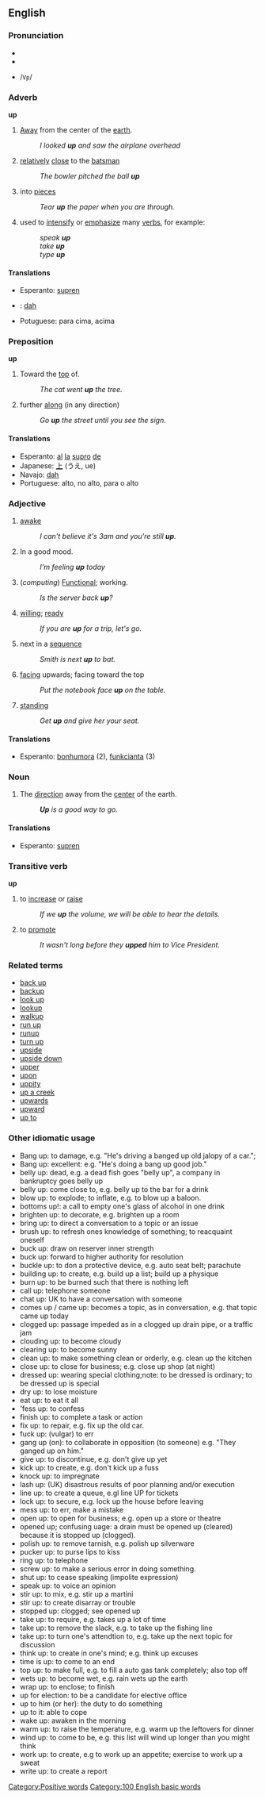==English==
===Pronunciation===
*{{AHD|ŭp}}
*{{IPA|/ʌp/}}
*{{SAMPA}} /<tt>Vp</tt>/

===Adverb===
'''up'''
# [[Away]] from the center of the [[earth]].
#: ''I looked '''up''' and saw the airplane overhead''
#{{cricket}} [[relatively]] [[close]] to the [[batsman]]
#: ''The bowler pitched the ball '''up''' ''
# into [[pieces]]
#:''Tear '''up''' the paper when you are through.''
#used to [[intensify]] or [[emphasize]] many [[verb]]s, for example:
#:''speak '''up'''''
#:''take '''up'''''
#:''type '''up'''''

====Translations====

*Esperanto: [[supren]]
*{{nv}}: [[dah]]
*Potuguese: para cima, acima

===Preposition===
'''up'''
# Toward the [[top]] of.
#: ''The cat went '''up''' the tree.''
#further [[along]] (in any direction)
#:''Go '''up''' the street until you see the sign.''

====Translations====
*Esperanto: [[al]] [[la]] [[supro]] [[de]]
*Japanese: [[上]] (うえ, ue)
*Navajo: [[dah]]
*Portuguese: alto, no alto, para o alto

=== Adjective ===
#[[awake]]
#:''I can't believe it's 3am and you're still '''up'''.''
# In a good mood.
#: ''I'm feeling '''up''' today''
# (''computing'') [[Functional]]; working.
#: ''Is the server back '''up'''?''
#[[willing]]; [[ready]]
#:''If you are '''up''' for a trip, let's go.''
#next in a [[sequence]]
#:''Smith is next '''up''' to bat.''
#[[facing]] upwards; facing toward the top
#:''Put the notebook face '''up''' on the table.''
#[[standing]]
#:''Get '''up''' and give her your seat.''

==== Translations ====

*Esperanto: [[bonhumora]] (2), [[funkcii|funkcianta]] (3)

=== Noun ===

# The [[direction]] away from the [[center]] of the earth.
#: '''''Up''' is a good way to go.''

==== Translations ====

*Esperanto: [[supren]]

===Transitive verb===
'''up'''
#to [[increase]] or [[raise]]
#:''If we '''up''' the volume, we will be able to hear the details.''
#to [[promote]]
#:''It wasn't long before they '''upped''' him to Vice President.''

===Related terms===

*[[back up]]
*[[backup]]
*[[look up]]
*[[lookup]]
*[[walkup]]
*[[run up]]
*[[runup]]
*[[turn up]]
*[[upside]]
*[[upside down]]
*[[upper]]
*[[upon]]
*[[uppity]]
*[[up a creek]]
*[[upwards]]
*[[upward]]
*[[up to]]


===Other idiomatic usage===

* Bang up: to damage, e.g. "He's driving a banged up old jalopy of a car."; 
* Bang up: excellent: e.g. "He's doing a bang up good job."
* belly up: dead, e.g. a dead fish goes "belly up", a company in bankruptcy goes belly up
* belly up: come close to, e.g. belly up to the bar for a drink
* blow up: to explode; to inflate, e.g. to blow up a baloon.
* bottoms up!: a call to empty one's glass of alcohol in one drink
* brighten up: to decorate, e.g. brighten up a room
* bring up: to direct a conversation to a topic or an issue
* brush up: to refresh ones knowledge of something; to reacquaint oneself
* buck up: draw on reserver inner strength
* buck up: forward to higher authority for resolution
* buckle up: to don a protective device, e.g. auto seat belt; parachute
* building up: to create, e.g. build up a list; build up a physique
* burn up: to be burned such that there is nothing left
* call up: telephone someone
* chat up: UK to have a conversation with someone
* comes up / came up: becomes a topic, as in conversation, e.g. that topic came up today
* clogged up: passage impeded as in a clogged up drain pipe, or a traffic jam
* clouding up: to become cloudy
* clearing up: to become sunny
* clean up: to make something clean or orderly, e.g. clean up the kitchen
* close up: to close for business; e.g. close up shop (at night)
* dressed up: wearing special clothing;note: to be dressed is ordinary; to be dressed up is special 
* dry up: to lose moisture 
* eat up: to eat it all
* 'fess up: to confess
* finish up: to complete a task or action
* fix up: to repair, e.g. fix up the old car.
* fuck up: (vulgar) to err
* gang up (on): to collaborate in opposition (to someone) e.g. "They ganged up on him."
* give up: to discontinue, e.g. don't give up yet
* kick up: to create, e.g. don't kick up a fuss
* knock up: to impregnate
* lash up: (UK) disastrous results of poor planning and/or execution
* line up: to create a queue, e.gl line UP for tickets
* lock up: to secure, e.g. lock up the house before leaving
* mess up: to err, make a mistake
* open up: to open for business; e.g. open up a store or theatre
* opened up; confusing uage: a drain must be opened up (cleared) because it is stopped up (clogged).
* polish up: to remove tarnish, e.g. polish up silverware
* pucker up: to purse lips to kiss
* ring up: to telephone
* screw up: to make a serious error in doing something. 
* shut up: to cease speaking (impolite expression)
* speak up: to voice an opinion 
* stir up: to mix, e.g. stir up a martini
* stir up: to create disarray or trouble
* stopped up: clogged; see opened up
* take up: to require, e.g. takes up a lot of time
* take up: to remove the slack, e.g. to take up the fishing line
* take up: to turn one's attendtion to, e.g. take up the next topic for discussion
* think up: to create in one's mind; e.g. think up excuses
* time is up: to come to an end
* top up: to make full, e.g. to fill a auto gas tank completely; also top off
* wets up: to become wet, e.g. rain wets up the earth
* wrap up: to enclose; to finish
* up for election: to be a candidate for elective office
* up to him (or her): the duty to do something
* up to it: able to cope
* wake up: awaken in the morning
* warm up: to raise the temperature, e.g. warm up the leftovers for dinner
* wind up: to come to be, e.g. this list will wind up longer than you might think 
* work up: to create, e.g to work up an appetite; exercise to work up a sweat
* write up: to create a report

[[Category:Positive words]]
[[Category:100 English basic words]]